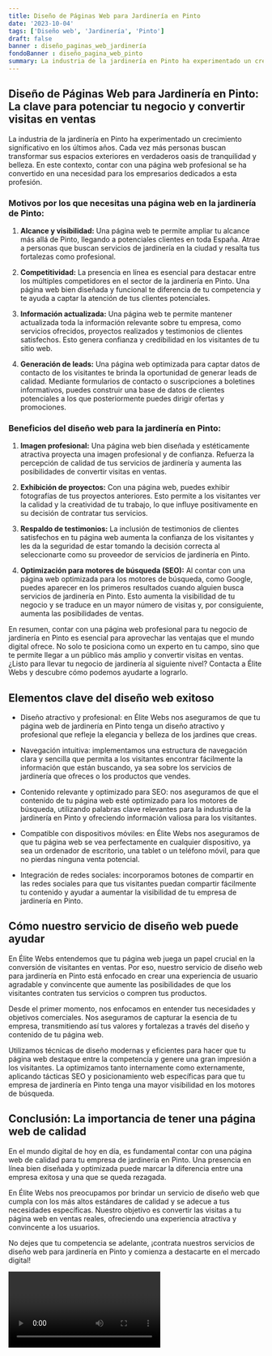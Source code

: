 ```yaml
---
title: Diseño de Páginas Web para Jardinería en Pinto
date: '2023-10-04'
tags: ['Diseño web', 'Jardinería', 'Pinto']
draft: false
banner : diseño_paginas_web_jardinería
fondoBanner : diseño_pagina_web_pinto
summary: La industria de la jardinería en Pinto ha experimentado un crecimiento significativo en los últimos años. Cada vez más personas buscan transformar sus espacios exteriores en verdaderos oasis de tranquilidad y belleza. En este contexto, contar con una página web profesional se ha convertido en una necesidad para los empresarios dedicados a esta profesión.
---
```


## Diseño de Páginas Web para Jardinería en Pinto: La clave para potenciar tu negocio y convertir visitas en ventas

La industria de la jardinería en Pinto ha experimentado un crecimiento significativo en los últimos años. Cada vez más personas buscan transformar sus espacios exteriores en verdaderos oasis de tranquilidad y belleza. En este contexto, contar con una página web profesional se ha convertido en una necesidad para los empresarios dedicados a esta profesión.

### Motivos por los que necesitas una página web en la jardinería de Pinto:

1. **Alcance y visibilidad:** Una página web te permite ampliar tu alcance más allá de Pinto, llegando a potenciales clientes en toda España. Atrae a personas que buscan servicios de jardinería en la ciudad y resalta tus fortalezas como profesional.

2. **Competitividad:** La presencia en línea es esencial para destacar entre los múltiples competidores en el sector de la jardinería en Pinto. Una página web bien diseñada y funcional te diferencia de tu competencia y te ayuda a captar la atención de tus clientes potenciales.

3. **Información actualizada:** Una página web te permite mantener actualizada toda la información relevante sobre tu empresa, como servicios ofrecidos, proyectos realizados y testimonios de clientes satisfechos. Esto genera confianza y credibilidad en los visitantes de tu sitio web.

4. **Generación de leads:** Una página web optimizada para captar datos de contacto de los visitantes te brinda la oportunidad de generar leads de calidad. Mediante formularios de contacto o suscripciones a boletines informativos, puedes construir una base de datos de clientes potenciales a los que posteriormente puedes dirigir ofertas y promociones.

### Beneficios del diseño web para la jardinería en Pinto:

1. **Imagen profesional:** Una página web bien diseñada y estéticamente atractiva proyecta una imagen profesional y de confianza. Refuerza la percepción de calidad de tus servicios de jardinería y aumenta las posibilidades de convertir visitas en ventas.

2. **Exhibición de proyectos:** Con una página web, puedes exhibir fotografías de tus proyectos anteriores. Esto permite a los visitantes ver la calidad y la creatividad de tu trabajo, lo que influye positivamente en su decisión de contratar tus servicios.

3. **Respaldo de testimonios:** La inclusión de testimonios de clientes satisfechos en tu página web aumenta la confianza de los visitantes y les da la seguridad de estar tomando la decisión correcta al seleccionarte como su proveedor de servicios de jardinería en Pinto.

4. **Optimización para motores de búsqueda (SEO):** Al contar con una página web optimizada para los motores de búsqueda, como Google, puedes aparecer en los primeros resultados cuando alguien busca servicios de jardinería en Pinto. Esto aumenta la visibilidad de tu negocio y se traduce en un mayor número de visitas y, por consiguiente, aumenta las posibilidades de ventas.

En resumen, contar con una página web profesional para tu negocio de jardinería en Pinto es esencial para aprovechar las ventajas que el mundo digital ofrece. No solo te posiciona como un experto en tu campo, sino que te permite llegar a un público más amplio y convertir visitas en ventas. ¿Listo para llevar tu negocio de jardinería al siguiente nivel? Contacta a Élite Webs y descubre cómo podemos ayudarte a lograrlo.

<GifSeo />

<Cta />

## Elementos clave del diseño web exitoso

- Diseño atractivo y profesional: en Élite Webs nos aseguramos de que tu página web de jardinería en Pinto tenga un diseño atractivo y profesional que refleje la elegancia y belleza de los jardines que creas.

- Navegación intuitiva: implementamos una estructura de navegación clara y sencilla que permita a los visitantes encontrar fácilmente la información que están buscando, ya sea sobre los servicios de jardinería que ofreces o los productos que vendes.

- Contenido relevante y optimizado para SEO: nos aseguramos de que el contenido de tu página web esté optimizado para los motores de búsqueda, utilizando palabras clave relevantes para la industria de la jardinería en Pinto y ofreciendo información valiosa para los visitantes.

- Compatible con dispositivos móviles: en Élite Webs nos aseguramos de que tu página web se vea perfectamente en cualquier dispositivo, ya sea un ordenador de escritorio, una tablet o un teléfono móvil, para que no pierdas ninguna venta potencial.

- Integración de redes sociales: incorporamos botones de compartir en las redes sociales para que tus visitantes puedan compartir fácilmente tu contenido y ayudar a aumentar la visibilidad de tu empresa de jardinería en Pinto.

## Cómo nuestro servicio de diseño web puede ayudar

En Élite Webs entendemos que tu página web juega un papel crucial en la conversión de visitantes en ventas. Por eso, nuestro servicio de diseño web para jardinería en Pinto está enfocado en crear una experiencia de usuario agradable y convincente que aumente las posibilidades de que los visitantes contraten tus servicios o compren tus productos.

Desde el primer momento, nos enfocamos en entender tus necesidades y objetivos comerciales. Nos aseguramos de capturar la esencia de tu empresa, transmitiendo así tus valores y fortalezas a través del diseño y contenido de tu página web.

Utilizamos técnicas de diseño modernas y eficientes para hacer que tu página web destaque entre la competencia y genere una gran impresión a los visitantes. La optimizamos tanto internamente como externamente, aplicando tácticas SEO y posicionamiento web específicas para que tu empresa de jardinería en Pinto tenga una mayor visibilidad en los motores de búsqueda.

## Conclusión: La importancia de tener una página web de calidad

En el mundo digital de hoy en día, es fundamental contar con una página web de calidad para tu empresa de jardinería en Pinto. Una presencia en línea bien diseñada y optimizada puede marcar la diferencia entre una empresa exitosa y una que se queda rezagada.

En Élite Webs nos preocupamos por brindar un servicio de diseño web que cumpla con los más altos estándares de calidad y se adecue a tus necesidades específicas. Nuestro objetivo es convertir las visitas a tu página web en ventas reales, ofreciendo una experiencia atractiva y convincente a los usuarios.

No dejes que tu competencia se adelante, ¡contrata nuestros servicios de diseño web para jardinería en Pinto y comienza a destacarte en el mercado digital!

<Video />

<CtaBot job='Jardinería' city='Pinto'/>

<Gmaps query='Pinto+españa+maps' />